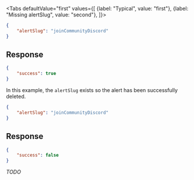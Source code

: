 <Tabs
    defaultValue="first"
    values={[
        {label: "Typical", value: "first"},
        {label: "Missing alertSlug", value: "second"},
    ]}>
<TabItem value="first">

```json
{
    "alertSlug": "joinCommunityDiscord"
}
```

## Response

```json
{
    "success": true
}
```

In this example, the `alertSlug` exists so the alert has been successfully deleted.

</TabItem>
<TabItem value="second">

```json
{
    "alertSlug": "joinCommunityDiscord"
}
```

## Response

```json
{
    "success": false
}
```

*TODO*

</TabItem>
</Tabs>
